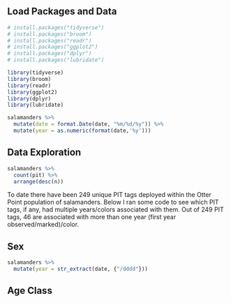 
## Load Packages and Data

```r
# install.packages("tidyverse")
# install.packages("broom")
# install.packages("readr")
# install.packages("ggplot2")
# install.packages("dplyr")
# install.packages("lubridate")

library(tidyverse)
library(broom)
library(readr)
library(ggplot2)
library(dplyr)
library(lubridate)
```

```r
salamanders %>% 
  mutate(date = format.Date(date, "%m/%d/%y")) %>% 
  mutate(year = as.numeric(format(date,'%y')))
```


## Data Exploration

```r
salamanders %>%
  count(pit) %>%
  arrange(desc(n))
```


To date there have been 249 unique PIT tags deployed within the Otter Point population of salamanders. Below I ran some code to see which PIT tags, if any, had multiple years/colors associated with them. Out of 249 PIT tags, 46 are associated with more than one year (first year observed/marked)/color. 


## Sex 

```r
salamanders %>% 
  mutate(year = str_extract(date, {"/dddd"}))
```




## Age Class